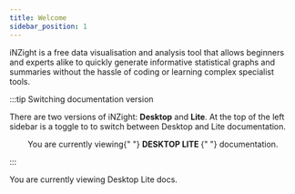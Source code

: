 ```yaml
---
title: Welcome
sidebar_position: 1
---
```



iNZight is a free data visualisation and analysis tool that allows beginners and experts alike to quickly generate informative statistical graphs and summaries without the hassle of coding or learning complex specialist tools.

:::tip Switching documentation version

There are two versions of iNZight: <ComputerDesktopIcon height={16} /> **Desktop** and <WindowIcon height={16} /> **Lite**. At the top of the left sidebar is a toggle to to switch between Desktop and Lite documentation.

<center>
  You are currently viewing{" "}
  <strong>
    <desktop>DESKTOP</desktop>
    <lite>LITE</lite>
  </strong>{" "}
  documentation.
</center>

:::

You are currently viewing <desktop>Desktop</desktop> <lite>Lite</lite> docs.
